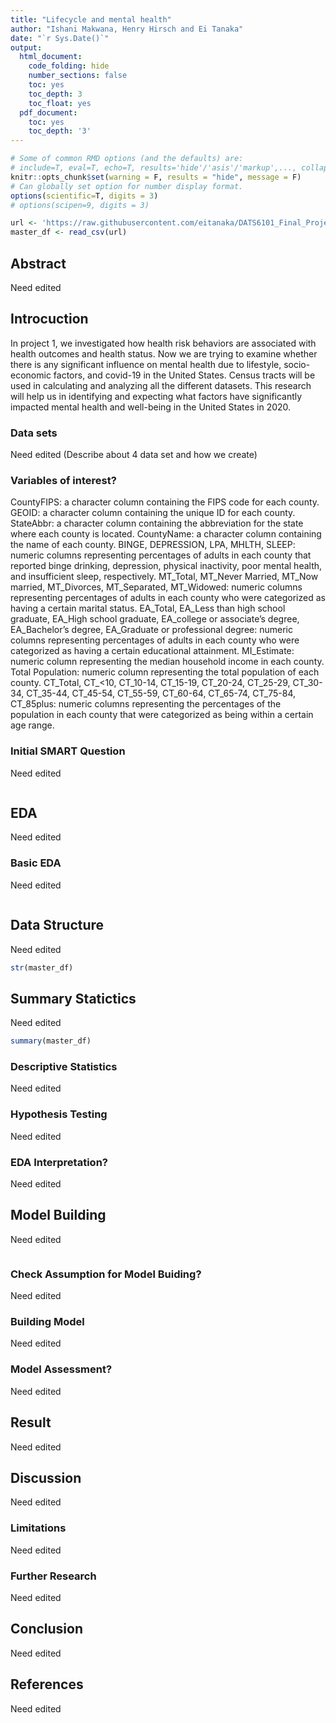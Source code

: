 ```yaml
---
title: "Lifecycle and mental health"
author: "Ishani Makwana, Henry Hirsch and Ei Tanaka"
date: "`r Sys.Date()`"
output:
  html_document:
    code_folding: hide
    number_sections: false
    toc: yes
    toc_depth: 3
    toc_float: yes
  pdf_document:
    toc: yes
    toc_depth: '3'
---
```


```r
# Some of common RMD options (and the defaults) are: 
# include=T, eval=T, echo=T, results='hide'/'asis'/'markup',..., collapse=F, warning=T, message=T, error=T, cache=T, fig.width=6, fig.height=4, fig.dim=c(6,4) #inches, fig.align='left'/'center','right', 
knitr::opts_chunk$set(warning = F, results = "hide", message = F)
# Can globally set option for number display format.
options(scientific=T, digits = 3) 
# options(scipen=9, digits = 3) 
```

```r
url <- 'https://raw.githubusercontent.com/eitanaka/DATS6101_Final_Project_Team2/main/data_set/geo_socio_health_df.csv'
master_df <- read_csv(url)
```

## Abstract
Need edited

## Introcuction
In project 1, we investigated how health risk behaviors are associated with health outcomes and health status. Now we are trying to examine whether there is any significant influence on mental health due to lifestyle, socio-economic factors, and covid-19 in the United States. Census tracts will be used in calculating and analyzing all the different datasets. This research will help us in identifying and expecting what factors have significantly impacted mental health and well-being in the United States in 2020.  


### Data sets
Need edited (Describe about 4 data set and how we create)

### Variables of interest?
CountyFIPS: a character column containing the FIPS code for each county.
GEOID: a character column containing the unique ID for each county.
StateAbbr: a character column containing the abbreviation for the state where each county is located.
CountyName: a character column containing the name of each county.
BINGE, DEPRESSION, LPA, MHLTH, SLEEP: numeric columns representing percentages of adults in each county that reported binge drinking, depression, physical inactivity, poor mental health, and insufficient sleep, respectively.
MT_Total, MT_Never Married, MT_Now married, MT_Divorces, MT_Separated, MT_Widowed: numeric columns representing percentages of adults in each county who were categorized as having a certain marital status.
EA_Total, EA_Less than high school graduate, EA_High school graduate, EA_college or associate's degree, EA_Bachelor's degree, EA_Graduate or professional degree: numeric columns representing percentages of adults in each county who were categorized as having a certain educational attainment.
MI_Estimate: numeric column representing the median household income in each county.
Total Population: numeric column representing the total population of each county.
CT_Total, CT_<10, CT_10-14, CT_15-19, CT_20-24, CT_25-29, CT_30-34, CT_35-44, CT_45-54, CT_55-59, CT_60-64, CT_65-74, CT_75-84, CT_85plus: numeric columns representing the percentages of the population in each county that were categorized as being within a certain age range.

### Initial SMART Question
Need edited
```r

```


## EDA
Need edited

### Basic EDA
Need edited
```r

```

## Data Structure
Need edited
```r
str(master_df)
```


## Summary Statictics
Need edited
```r
summary(master_df)
```

### Descriptive Statistics
Need edited

### Hypothesis Testing
Need edited

### EDA Interpretation?
Need edited

## Model Building
Need edited
```r

```

### Check Assumption for Model Buiding?
Need edited

### Building Model
Need edited

### Model Assessment?
Need edited

## Result
Need edited

## Discussion
Need edited

### Limitations
Need edited

### Further Research
Need edited

## Conclusion
Need edited

## References
Need edited
